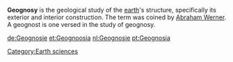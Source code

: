 {{unreferenced|date=June 2006}}
'''Geognosy''' is the geological study of the [[earth]]'s structure, specifically its exterior and interior construction. The term was coined by [[Abraham Werner]]. A geognost is one versed in the study of geognosy.

[[Category:Earth sciences]]

{{geologist-stub}}

[[de:Geognosie]]
[[et:Geognoosia]]
[[nl:Geognosie]]
[[pt:Geognosia]]